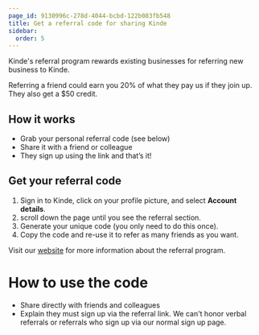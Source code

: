 ```yaml
---
page_id: 9130996c-278d-4044-bcbd-122b083fb548
title: Get a referral code for sharing Kinde
sidebar:
  order: 5
---
```


Kinde's referral program rewards existing businesses for referring new business to Kinde. 

Referring a friend could earn you 20% of what they pay us if they join up. They also get a $50 credit. 

## How it works

- Grab your personal referral code (see below)
- Share it with a friend or colleague
- They sign up using the link and that’s it!

## Get your referral code

1. Sign in to Kinde, click on your profile picture, and select **Account details**.
2. scroll down the page until you see the referral section.
3. Generate your unique code (you only need to do this once).
4. Copy the code and re-use it to refer as many friends as you want.

Visit our [website](https://kinde.com/refer/) for more information about the referral program.

# How to use the code
- Share directly with friends and colleagues
- Explain they must sign up via the referral link. We can't honor verbal referrals or referrals who sign up via our normal sign up page.
